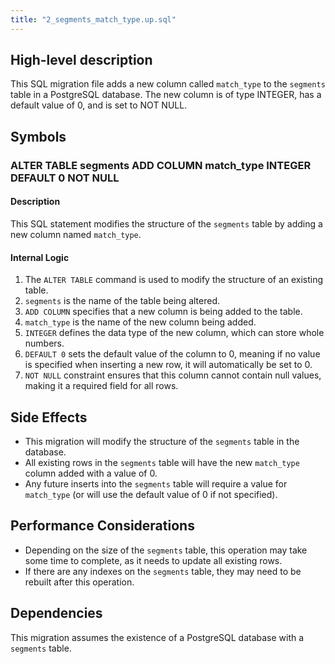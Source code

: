 ```yaml
---
title: "2_segments_match_type.up.sql"
---
```


## High-level description
This SQL migration file adds a new column called `match_type` to the `segments` table in a PostgreSQL database. The new column is of type INTEGER, has a default value of 0, and is set to NOT NULL.

## Symbols

### ALTER TABLE segments ADD COLUMN match_type INTEGER DEFAULT 0 NOT NULL
#### Description
This SQL statement modifies the structure of the `segments` table by adding a new column named `match_type`.

#### Internal Logic
1. The `ALTER TABLE` command is used to modify the structure of an existing table.
2. `segments` is the name of the table being altered.
3. `ADD COLUMN` specifies that a new column is being added to the table.
4. `match_type` is the name of the new column being added.
5. `INTEGER` defines the data type of the new column, which can store whole numbers.
6. `DEFAULT 0` sets the default value of the column to 0, meaning if no value is specified when inserting a new row, it will automatically be set to 0.
7. `NOT NULL` constraint ensures that this column cannot contain null values, making it a required field for all rows.

## Side Effects
- This migration will modify the structure of the `segments` table in the database.
- All existing rows in the `segments` table will have the new `match_type` column added with a value of 0.
- Any future inserts into the `segments` table will require a value for `match_type` (or will use the default value of 0 if not specified).

## Performance Considerations
- Depending on the size of the `segments` table, this operation may take some time to complete, as it needs to update all existing rows.
- If there are any indexes on the `segments` table, they may need to be rebuilt after this operation.

## Dependencies
This migration assumes the existence of a PostgreSQL database with a `segments` table.